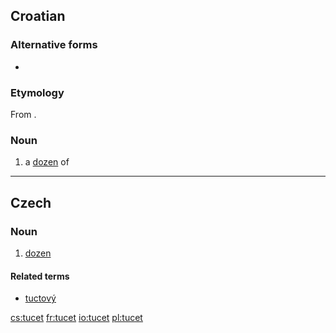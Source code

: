 ==Croatian==

===Alternative forms===
* {{l|hr|tuce}}

===Etymology===
From {{etyl|de|hr}} {{term|Dutzend|lang=de}}.

===Noun===
{{hr-noun|m}}

# a [[dozen]] of

----

==Czech==

===Noun===
{{cs-noun|g=m}}

# [[dozen]]

====Related terms====
* [[tuctový]]

[[cs:tucet]]
[[fr:tucet]]
[[io:tucet]]
[[pl:tucet]]